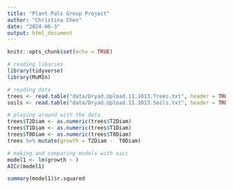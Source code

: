 ```yaml
---
title: "Plant Pals Group Project"
author: "Christina Chen"
date: "2024-06-3"
output: html_document
---
```


```r
knitr::opts_chunk$set(echo = TRUE)
```

```r
# reading libaries
library(tidyverse)
library(MuMIn)
```

```r
# reading data
trees <- read.table("data/Dryad.Upload.11.1013.Trees.txt", header = TRUE, sep = "\t", stringsAsFactors = FALSE, na.strings = "") %>% select(-contains("X"))
soils <- read.table("data/Dryad.Upload.11.1013.Soils.txt", header = TRUE, sep = "\t", stringsAsFactors = FALSE, na.strings = "") %>% select(-contains("X"))
```

```r
# playing around with the data
trees$T2Diam <- as.numeric(trees$T2Diam)
trees$T1Diam <- as.numeric(trees$T1Diam)
trees$T0Diam <- as.numeric(trees$T0Diam)
trees %>% mutate(growth = T2Diam -  T0Diam)
```

```r
# making and comparing models with aicc
model1 <- lm(growth ~ )
AICc(model1)
```

```r
summary(model1)$r.squared
```

